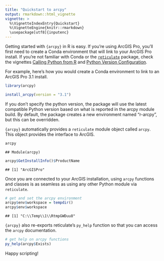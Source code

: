 ---
title: "Quickstart to arcpy"
output: rmarkdown::html_vignette
vignette: >
  %\VignetteIndexEntry{Quickstart}
  %\VignetteEngine{knitr::rmarkdown}
  \usepackage[utf8]{inputenc}
---



Getting started with `{arcpy}` in R is easy. If you're using ArcGIS Pro,
you'll first need to create a Conda environment that will link to your
ArcGIS Pro install. If you're not familiar with Conda or the
[`reticulate`](https://cran.r-project.org/package=reticulate)
package, check the vignettes
[Calling Python from R](https://rstudio.github.io/reticulate/articles/calling_python.html) and
[Python Version Configuration](https://rstudio.github.io/reticulate/articles/versions.html).

For example, here's how you would create a Conda
environment to link to an ArcGIS Pro 3.1 install.


```r
library(arcpy)

install_arcpy(version = "3.1")
```

If you don't specify the python version, the package will use the
latest compatible Python version based on what is reported in the
arcpy module build. By default, the package creates a new environment
named "r-arcpy", but this can be overridden.

`{arcpy}` automatically provides a `reticulate` module object 
called `arcpy`. This object provides the interface to ArcGIS.


```r
arcpy
```

```
## Module(arcpy)
```

```r
arcpy$GetInstallInfo()$ProductName
```

```
## [1] "ArcGISPro"
```

Once you are connected to your ArcGIS installation, using `arcpy` functions
and classes is as seamless as using any other Python module via `reticulate`.


```r
# get and set the arcpy environment
arcpy$env$workspace = tempdir()
arcpy$env$workspace
```

```
## [1] "C:\\Temp\\1\\RtmpGWDuu8"
```

`{arcpy}` also re-exports reticulate's `py_help` function so that 
you can access the `arcpy` documentation.


```r
# get help on arcpy functions
py_help(arcpy$Exists)
```

Happy scripting!
